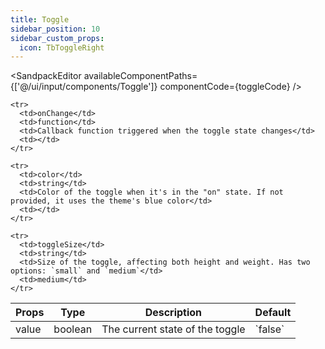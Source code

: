 ---
title: Toggle
sidebar_position: 10
sidebar_custom_props:
  icon: TbToggleRight
---




<Tabs>
<TabItem value="usage" label="Usage" default>

<SandpackEditor
  availableComponentPaths={['@/ui/input/components/Toggle']}
  componentCode={toggleCode} 
/>

</TabItem>

<TabItem value="props" label="Props">

<table>
  <thead>
    <tr>
      <th>Props</th>
      <th>Type</th>
      <th>Description</th>
      <th>Default</th>
    </tr>
  </thead>

  <tbody>
    <tr>
      <td>value</td>
      <td>boolean</td>
      <td>The current state of the toggle</td>
      <td>`false`</td>
    </tr>

    <tr>
      <td>onChange</td>
      <td>function</td>
      <td>Callback function triggered when the toggle state changes</td>
      <td></td>
    </tr>

    <tr>
      <td>color</td>
      <td>string</td>
      <td>Color of the toggle when it's in the "on" state. If not provided, it uses the theme's blue color</td>
      <td></td>
    </tr>

    <tr>
      <td>toggleSize</td>
      <td>string</td>
      <td>Size of the toggle, affecting both height and weight. Has two options: `small` and `medium`</td>
      <td>medium</td>
    </tr>

  </tbody>
</table>

</TabItem>

</Tabs>